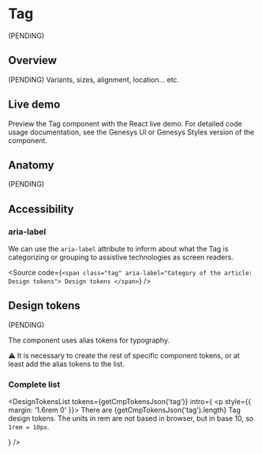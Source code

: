 


<Meta of={Stories} />

# Tag

(PENDING)

## Overview

(PENDING) Variants, sizes, alignment, location... etc.

## Live demo

Preview the Tag component with the React live demo. For detailed code usage
documentation, see the Genesys UI or Genesys Styles version of the component.

<Canvas of={Stories.Example} />
<Controls of={Stories.Example} />

<section className="mrow">
  <div className="mcol-12 mcol-sm-6">
    <CardReact url="https://devoinc.github.io/genesys-ui/?path=/docs/components-core-feedback-tag--docs" />
  </div>
  <div className="mcol-12 mcol-sm-6">
    <CardHtml url="https://gitlab.devotools.com/engineering/quvis/genesys-styles" />
  </div>
</section>

## Anatomy

(PENDING)

## Accessibility

### aria-label

We can use the `aria-label` attribute to inform about what the Tag is categorizing or grouping
to assistive technologies as screen readers.

<Source
  code={`
  <span class="tag" aria-label="Category of the article: Design tokens">
    Design tokens
  </span>
  `}
/>

## Design tokens

(PENDING)

The component uses alias tokens for typography.

⚠️ It is necessary to create the rest of specific component tokens, or at least add the alias tokens to the list.

### Complete list

<DesignTokensList
  tokens={getCmpTokensJson('tag')}
  intro={
    <p style={{ margin: '1.6rem 0' }}>
      There are {getCmpTokensJson('tag').length} Tag design tokens. The units in
      rem are not based in browser, but in base 10, so <code>1rem = 10px</code>.
    </p>
  }
/>
